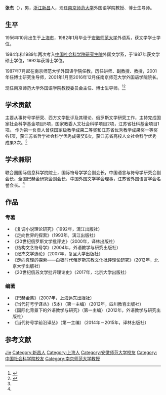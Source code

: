 {{Otheruses|other=名为张杰的其它人物|张杰}}
'''张杰'''（{{bd|1956年|10月}}），男，[[浙江|浙江]][[新昌|新昌]]人，现任[[南京师范大学|南京师范大学]]外国语学院教授、博士生导师。

== 生平 ==
1956年10月出生于[[上海市|上海市]]，1982年1月毕业于[[安徽师范大学|安徽师范大学]]外语系，获文学学士学位。

1984年和1989年两次考入[[中国社会科学院研究生院|中国社会科学院研究生院]]外国文学系，于1987年获文学硕士学位，1992年获博士学位。

1987年7月起在南京师范大学外国语学院任教，历任讲师、副教授、教授，2001年任博士研究生导师，2001年1月至2016年12月任南京师范大学外国语学院院长。

现任南京师范大学外国语学院教授委员会主任、博士生导师。<ref>{{cite web|url=https://mall.cnki.net/magazine/Article/JHKX199505035.htm|title=南京师范大学外国语言文学教授:张杰|publisher=中国知网|accessdate=2021-03-30}}</ref><ref name="zj">{{cite web|url=http://wy.njnu.edu.cn/szll/2019-6/142430_667122.html|title=师资队伍 张杰|publisher=南京师范大学外国语学院|accessdate=2021-03-30}}</ref>

== 学术贡献 ==
主要从事符号学研究、西方文学批评及其理论、俄罗斯文学研究工作，主持完成国家社会科学基金项目5项，国家教委人文社会科学项目2项，江苏省社科基金项目1项。
作为第一负责人曾获国家级教学成果二等奖和江苏省优秀教学成果奖一等奖各1项，获江苏省哲学社会科学优秀成果奖6次，获江苏省高校人文社会科学优秀成果3次。<ref name=zj/>

== 学术兼职 ==
联合国国际信息科学院院士，国际符号学学会副会长，中国语言与符号学研究会副会长，全国巴赫金研究会副会长，中国外国文学学会理事，江苏省外国语言学会名誉会长。<ref name=zj/>

== 作品 ==
=== 专著 ===
* 《复调小说理论研究》（1992年，漓江出版社）
* 《走向世界的探索》（1993年，漓江出版社）
* 《20世纪俄罗斯文学批评史》（2000年，译林出版社）
* 《结构文艺符号学》（2004年，外语教学与研究出版社）
* 《张杰文学选论》（2007年，复旦大学出版社）
* 《走向真理的探索——白银时代俄罗斯宗教文化批评理论研究》（2012年，北京大学出版社）
* 《20世纪俄苏文学批评理论史》（2017年，北京大学出版社）
=== 编著 ===
* 《巴赫金集》（2007年，上海远东出版社）                                     
* 《当代符号学译丛》（5本）（第一主编）（2012年，四川教育出版社）
* 《国际化背景下的外语教学与研究》（第一主编）（2012年，外语教学与研究出版社）
* 《当代符号学前沿译丛》（第一主编）（2014年－2015年，译林出版社）

== 参考文献 ==
{{Reflist}}

{{DEFAULTSORT:Zhang张}}
[[Category:张姓|Jie]]
[[Category:新昌人|Category:新昌人]]
[[Category:上海人|Category:上海人]]
[[Category:安徽师范大学校友|Category:安徽师范大学校友]]
[[Category:中国社会科学院校友|Category:中国社会科学院校友]]
[[Category:南京师范大学教授|Category:南京师范大学教授]]